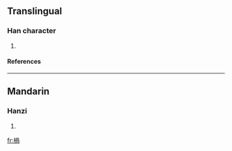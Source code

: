 ==Translingual==
===Han character===
{{Han char|rn=75|rad=木|as=09|sn=13|four=|canj=木月月口 (DBBR)}}
# {{defn|Han|sort=木09}}
====References====
{{Han ref|kx=0538.260|dkj=15108|dj=0926.080|hdz=21250.050|uh=6947|ud=26951}}

----
==Mandarin==
===Hanzi===
{{cmn-hanzi|pin=[[huò]] ([[huo4]])|wg=huo<sup>4</sup>}}
# {{defn|Mandarin}}

[[fr:楇]]